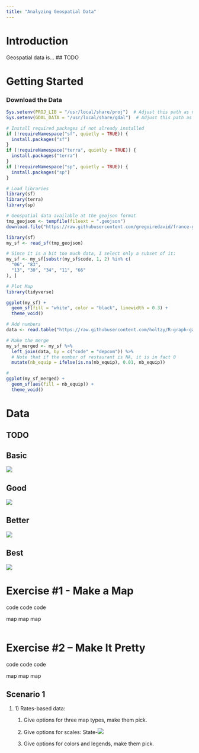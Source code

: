 ```yaml
---
title: "Analyzing Geospatial Data"
---
```


# Introduction

Geospatial data is... \## TODO

# Getting Started

### Download the Data

```r

Sys.setenv(PROJ_LIB = "/usr/local/share/proj")  # Adjust this path as needed
Sys.setenv(GDAL_DATA = "/usr/local/share/gdal")  # Adjust this path as needed

# Install required packages if not already installed
if (!requireNamespace("sf", quietly = TRUE)) {
  install.packages("sf")
}
if (!requireNamespace("terra", quietly = TRUE)) {
  install.packages("terra")
}
if (!requireNamespace("sp", quietly = TRUE)) {
  install.packages("sp")
}

# Load libraries
library(sf)
library(terra)
library(sp)

# Geospatial data available at the geojson format
tmp_geojson <- tempfile(fileext = ".geojson")
download.file("https://raw.githubusercontent.com/gregoiredavid/france-geojson/master/communes.geojson", tmp_geojson)

library(sf)
my_sf <- read_sf(tmp_geojson)

# Since it is a bit too much data, I select only a subset of it:
my_sf <- my_sf[substr(my_sf$code, 1, 2) %in% c(
  "06", "83",
  "13", "30", "34", "11", "66"
), ]

# Plot Map
library(tidyverse)

ggplot(my_sf) +
  geom_sf(fill = "white", color = "black", linewidth = 0.3) +
  theme_void()

# Add numbers
data <- read.table("https://raw.githubusercontent.com/holtzy/R-graph-gallery/master/DATA/data_on_french_states.csv", header = T, sep = ";")

# Make the merge
my_sf_merged <- my_sf %>%
  left_join(data, by = c("code" = "depcom")) %>%
  # Note that if the number of restaurant is NA, it is in fact 0
  mutate(nb_equip = ifelse(is.na(nb_equip), 0.01, nb_equip))

# 
ggplot(my_sf_merged) +
  geom_sf(aes(fill = nb_equip)) +
  theme_void()
```

# Data

## TODO

::: panel-tabset
## Basic

![](images/clipboard-862254984.png)

## Good

![](images/clipboard-2020489380.png)

## Better

![](images/clipboard-464717865.png)

## Best

![](images/clipboard-2079783085.png)
:::

# Exercise #1 - Make a Map

code code code

map map map

```         
```

# Exercise #2 – Make It Pretty

code code code

map map map

## Scenario 1

1.  1\) Rates-based data:

    1.  Give options for three map types, make them pick.

    2.  Give options for scales: State-![](images/clipboard-3168824045.png)

    3.  Give options for colors and legends, make them pick.
